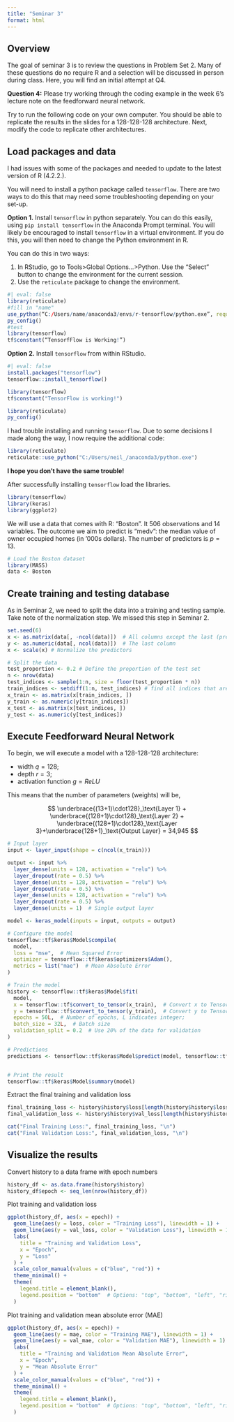 ```yaml
---
title: "Seminar 3"
format: html
---
```


## Overview

The goal of seminar 3 is to review the questions in Problem Set 2. Many of these questions do no require R and a selection will be discussed in person during class. Here, you will find an initial attempt at Q4.

**Question 4:** Please try working through the coding example in the week 6's lecture note on the feedforward neural network.

::: {#exr-q4}
Try to run the following code on your own computer. You should be able to replicate the results in the slides for a 128-128-128 architecture. Next, modify the code to replicate other architectures.  
:::

## Load packages and data

::: {.callout-warning title="Updating R and installing `tensorflow`"}
I had issues with some of the packages and needed to update to the latest version of R (4.2.2.).   
:::

You will need to install a python package called `tensorflow`. There are two ways to do this that may need some troubleshooting depending on your set-up. 

**Option 1.** Install `tensorflow` in python separately. You can do this easily, using `pip install tensorflow` in the Anaconda Prompt terminal. You will likely be encouraged to install `tensorflow` in a virtual environment. If you do this, you will then need to change the Python environment in R. 

You can do this in two ways:

1. In RStudio, go to Tools>Global Options...>Python. Use the "Select" button to change the environment for the current session. 
2. Use the `reticulate` package to change the environment.

```r
#| eval: false
library(reticulate)
#fill in "name"
use_python(“C:/Users/name/anaconda3/envs/r-tensorflow/python.exe”, required=TRUE)
py_config()
#test
library(tensorflow)
tf$constant(“TensorfFlow is Working!”)
```

**Option 2.** Install `tensorflow` from within RStudio. 


```r
#| eval: false
install.packages("tensorflow")
tensorflow::install_tensorflow()

library(tensorflow)
tf$constant("TensorFlow is working!")

library(reticulate)
py_config()
```

I had trouble installing and running `tensorflow`. Due to some decisions I made along the way, I now require the additional code:

```r
library(reticulate)
reticulate::use_python("C:/Users/neil_/anaconda3/python.exe")
```

**I hope you don't have the same trouble!**

After successfully installing `tensorflow` load the libraries. 

```r
library(tensorflow)
library(keras)
library(ggplot2)
```

We will use a data that comes with R: "Boston". It 506 observations and 14 variables. The outcome we aim to predict is "medv": the median value of owner occupied homes (in '000s dollars). The number of predictors is $p=13$.

```r
# Load the Boston dataset
library(MASS)
data <- Boston 
```



## Create training and testing database

As in Seminar 2, we need to split the data into a training and testing sample. Take note of the normalization step. We missed this step in Seminar 2. 

```r
set.seed(6)
x <- as.matrix(data[, -ncol(data)])  # All columns except the last (predictors)
y <- as.numeric(data[, ncol(data)])  # The last column
x <- scale(x) # Normalize the predictors

# Split the data
test_proportion <- 0.2 # Define the proportion of the test set
n <- nrow(data)
test_indices <- sample(1:n, size = floor(test_proportion * n)) 
train_indices <- setdiff(1:n, test_indices) # find all indices that are not in test_indices
x_train <- as.matrix(x[train_indices, ])
y_train <- as.numeric(y[train_indices])
x_test <- as.matrix(x[test_indices, ])
y_test <- as.numeric(y[test_indices])
```

## Execute Feedforward Neural Network

To begin, we will execute a model with a 128-128-128 architecture: 

- width $q=128$;
- depth $r=3$;
- activation function $g = ReLU$

This means that the number of parameters (weights) will be,

$$
  \underbrace{(13+1)\cdot128}_\text{Layer 1} + \underbrace{(128+1)\cdot128}_\text{Layer 2} + \underbrace{(128+1)\cdot128}_\text{Layer 3}+\underbrace{128+1}_\text{Output Layer} = 34,945
$$

```r
# Input layer
input <- layer_input(shape = c(ncol(x_train)))  

output <- input %>%
  layer_dense(units = 128, activation = "relu") %>%
  layer_dropout(rate = 0.5) %>%
  layer_dense(units = 128, activation = "relu") %>%
  layer_dropout(rate = 0.5) %>%
  layer_dense(units = 128, activation = "relu") %>%
  layer_dropout(rate = 0.5) %>%
  layer_dense(units = 1)  # Single output layer

model <- keras_model(inputs = input, outputs = output)

# Configure the model
tensorflow::tf$keras$Model$compile(
  model,
  loss = "mse",  # Mean Squared Error
  optimizer = tensorflow::tf$keras$optimizers$Adam(),
  metrics = list("mae")  # Mean Absolute Error
) 
```

```r
# Train the model
history <- tensorflow::tf$keras$Model$fit(
  model,
  x = tensorflow::tf$convert_to_tensor(x_train),  # Convert x to TensorFlow Tensor
  y = tensorflow::tf$convert_to_tensor(y_train),  # Convert y to TensorFlow Tensor
  epochs = 50L,  # Number of epochs, L indicates integer; 
  batch_size = 32L,  # Batch size
  validation_split = 0.2  # Use 20% of the data for validation
)

# Predictions
predictions <- tensorflow::tf$keras$Model$predict(model, tensorflow::tf$convert_to_tensor(x_test))


# Print the result
tensorflow::tf$keras$Model$summary(model)
```

Extract the final training and validation loss
```r
final_training_loss <- history$history$loss[length(history$history$loss)]
final_validation_loss <- history$history$val_loss[length(history$history$val_loss)]

cat("Final Training Loss:", final_training_loss, "\n")
cat("Final Validation Loss:", final_validation_loss, "\n")
```

## Visualize the results
Convert history to a data frame with epoch numbers
```r
history_df <- as.data.frame(history$history)
history_df$epoch <- seq_len(nrow(history_df))
```

Plot training and validation loss
```r
ggplot(history_df, aes(x = epoch)) +
  geom_line(aes(y = loss, color = "Training Loss"), linewidth = 1) +
  geom_line(aes(y = val_loss, color = "Validation Loss"), linewidth = 1) +
  labs(
    title = "Training and Validation Loss",
    x = "Epoch",
    y = "Loss"
  ) +
  scale_color_manual(values = c("blue", "red")) +
  theme_minimal() +
  theme(
    legend.title = element_blank(),
    legend.position = "bottom"  # Options: "top", "bottom", "left", "right", or c(x, y) for custom
  )
```

Plot training and validation mean absolute error (MAE)
```r
ggplot(history_df, aes(x = epoch)) +
  geom_line(aes(y = mae, color = "Training MAE"), linewidth = 1) +
  geom_line(aes(y = val_mae, color = "Validation MAE"), linewidth = 1) +
  labs(
    title = "Training and Validation Mean Absolute Error",
    x = "Epoch",
    y = "Mean Absolute Error"
  ) +
  scale_color_manual(values = c("blue", "red")) +
  theme_minimal() +
  theme(
    legend.title = element_blank(),
    legend.position = "bottom"  # Options: "top", "bottom", "left", "right", or c(x, y) for custom
  )
```

